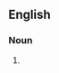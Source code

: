 {{also|showstopper|show stopper}}

==English==

===Noun===
{{en-noun}}

# {{alternative spelling of|showstopper|lang=en}}